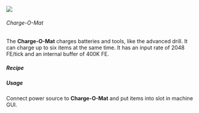 ![](/mods/techreborn/charge_o_mat.png)


###### Charge-O-Mat

The **Charge-O-Mat** charges batteries and tools, like the advanced
drill. It can charge up to six items at the same time. It has an input
rate of 2048 FE/tick and an internal buffer of 400K FE.

##### Recipe

<Recipe recipe=" input techreborn:energy_flow_circuit
techreborn:energy_crystal techreborn:energy_flow_circuit input
minecraft:chest techreborn:lapotronic_energy_orb minecraft:chest input
techreborn:energy_flow_circuit techreborn:advanced_machine_block
techreborn:energy_flow_circuit output techreborn:charge_o_mat
"/>

##### Usage

Connect power source to **Charge-O-Mat** and put items into slot in
machine GUI.
